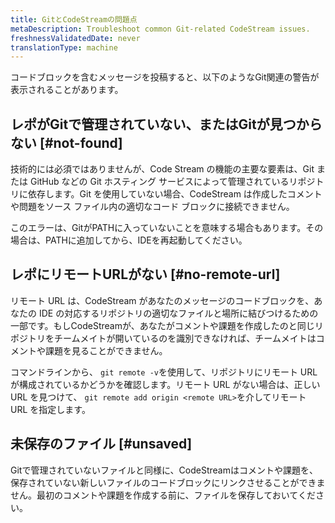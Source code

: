 ```yaml
---
title: GitとCodeStreamの問題点
metaDescription: Troubleshoot common Git-related CodeStream issues.
freshnessValidatedDate: never
translationType: machine
---
```


コードブロックを含むメッセージを投稿すると、以下のようなGit関連の警告が表示されることがあります。

## レポがGitで管理されていない、またはGitが見つからない [#not-found]

技術的には必須ではありませんが、Code Stream の機能の主要な要素は、Git または GitHub などの Git ホスティング サービスによって管理されているリポジトリに依存します。Git を使用していない場合、CodeStream は作成したコメントや問題をソース ファイル内の適切なコード ブロックに接続できません。

このエラーは、GitがPATHに入っていないことを意味する場合もあります。その場合は、PATHに追加してから、IDEを再起動してください。

## レポにリモートURLがない [#no-remote-url]

リモート URL は、CodeStream があなたのメッセージのコードブロックを、あなたの IDE の対応するリポジトリの適切なファイルと場所に結びつけるための一部です。もしCodeStreamが、あなたがコメントや課題を作成したのと同じリポジトリをチームメイトが開いているのを識別できなければ、チームメイトはコメントや課題を見ることができません。

コマンドラインから、 `git remote -v`を使用して、リポジトリにリモート URL が構成されているかどうかを確認します。リモート URL がない場合は、正しい URL を見つけて、 `git remote add origin <remote URL>`を介してリモート URL を指定します。

## 未保存のファイル [#unsaved]

Gitで管理されていないファイルと同様に、CodeStreamはコメントや課題を、保存されていない新しいファイルのコードブロックにリンクさせることができません。最初のコメントや課題を作成する前に、ファイルを保存しておいてください。